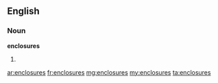 ==English==

===Noun===
'''enclosures'''

# {{plural of|enclosure}}

[[ar:enclosures]]
[[fr:enclosures]]
[[mg:enclosures]]
[[my:enclosures]]
[[ta:enclosures]]
